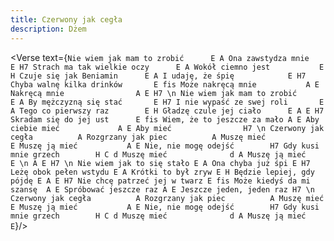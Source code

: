 ```yaml
---
title: Czerwony jak cegła
description: Dżem
---
```



<Verse text={`
Nie wiem jak mam to zrobić		E A
Ona zawstydza mnie	 		E H7
Strach ma tak wielkie oczy		E A
Wokół ciemno jest			E H
Czuje się jak Beniamin		E A
I udaję, że śpię			E H7
Chyba walnę kilka drinków		E fis
Może nakręcą mnie			A E
Nakręcą mnie				A E H7
\n
Nie wiem jak mam to zrobić 		E A
By mężczyzną się stać 		E H7
I nie wypaść ze swej roli		E A
Tego co pierwszy raz 		E H
Gładzę czule jej ciało 		E A E H7
Skradam się do jej ust 		E fis
Wiem, że to jeszcze za mało	A E
Aby ciebie mieć 			A E
Aby mieć 				H7
\n
Czerwony jak cegła 			A
Rozgrzany jak piec 			A
Muszę mieć 				E
Muszę ją mieć 			A E
Nie, nie mogę odejść 		H7
Gdy kusi mnie grzech		H C d
Muszę mieć 				d A
Muszę ją mieć 			E
\n
A E H7
\n
Nie wiem jak to się stało E A
Ona chyba już śpi E H7
Leżę obok pełen wstydu E A
Krótki to był zryw E H
Będzie lepiej, gdy pójdę E A E H7
Nie chcę patrzeć jej w twarz E fis
Może kiedyś da mi szansę  A E
Spróbować jeszcze raz A E
Jeszcze jeden, jeden raz H7
\n
Czerwony jak cegła 			A
Rozgrzany jak piec 			A
Muszę mieć 				E
Muszę ją mieć 			A E
Nie, nie mogę odejść 		H7
Gdy kusi mnie grzech		H C d
Muszę mieć 				d A
Muszę ją mieć 			E
`}/>
